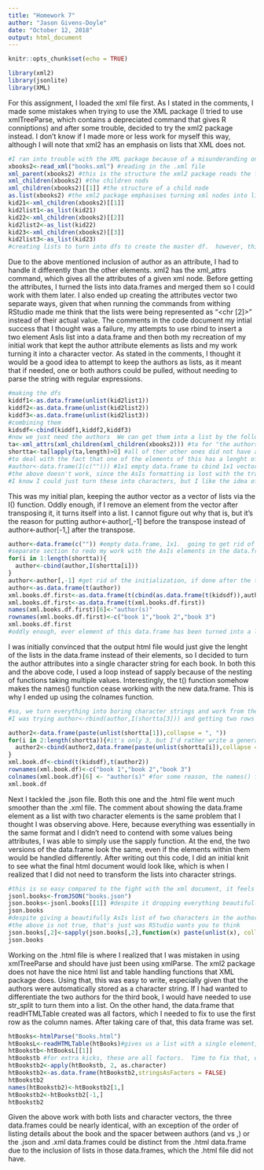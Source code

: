---
title: "Homework 7"
author: "Jason Givens-Doyle"
date: "October 12, 2018"
output: html_document
---

```{r setup, include=FALSE}
knitr::opts_chunk$set(echo = TRUE)
```

```{r}
library(xml2)
library(jsonlite)
library(XML)
```

For this assignment, I loaded the xml file first.  As I stated in the comments, I made some mistakes when trying to use the XML package (I tried to use xmlTreeParse, which contains a depreciated command that gives R conniptions) and after some trouble, decided to try the xml2 package instead.  I don't know if I made more or less work for myself this way, although I will note that xml2 has an emphasis on lists that XML does not.

```{r}
#I ran into trouble with the XML package because of a misunderanding on my part.  Now that I get it, I could probably do this in an easier manner, but I'm glad to know the syntax behind the xml2 package, so I'm keeping it using that
xbooks2<-read_xml("books.xml") #reading in the .xml file
xml_parent(xbooks2) #this is the structure the xml2 package reads the fine in as.
xml_children(xbooks2) #the children nods
xml_children(xbooks2)[[1]] #the structure of a child node
as.list(xbooks2) #the xml2 package emphasises turning xml nodes into lists  This is the list for the root node, I turn the child nodes into lists below
kid21<-xml_children(xbooks2)[[1]]
kid2list1<-as_list(kid21)
kid22<-xml_children(xbooks2)[[2]]
kid2list2<-as_list(kid22)
kid23<-xml_children(xbooks2)[[3]]
kid2list3<-as_list(kid23)
#creating lists to turn into dfs to create the master df.  however, this does not deal with author, which I decided to make an attribute, rather than a a value
```

Due to the above mentioned inclusion of author as an attribute, I had to handle it differently than the other elements.  xml2 has the xml_attrs command, which gives all the attributes of a given xml node.  Before getting the attributes, I turned the lists into data.frames and merged them so I could work with them later.  I also ended up creating the attributes vector two separate ways, given that when running the commands from withing RStudio made me think that the lists were being represented as "\<chr [2]\>" instead of their actual value.  The comments in the code document my intial success that I thought was a failure, my attempts to use rbind to insert a two element AsIs list into a data.frame and then both my recreation of my initial work that kept the author attribute elements as lists and my work turning it into a character vector.  As stated in the comments, I thought it would be a good idea to attempt to keep the authors as lists, as it meant that if needed, one or both authors could be pulled, without needing to parse the string with regular expressions.

```{r}
#making the dfs
kiddf1<-as.data.frame(unlist(kid2list1))
kiddf2<-as.data.frame(unlist(kid2list2))
kiddf3<-as.data.frame(unlist(kid2list3))
#combining them
kidsdf<-cbind(kiddf1,kiddf2,kiddf3)
#now we just need the authors  We can get them into a list by the following method:
ta<-xml_attrs(xml_children(xml_children(xbooks2))) #ta for "the authors"
shortta<-ta[lapply(ta,length)>0] #all of ther other ones did not have attributes, so they were lenght 0
#to deal with the fact that one of the elements of this has a lenght of 2, I'm going to use the I() function to tell a data.frame to accept something it should not like
#author<-data.frame(I(c(""))) #1x1 empty data.frame to cbind 1x1 vectors onto.  not the neatest, but it will give me something to rbind onto kidsdf for the final data.frame
#the above doesn't work, since the AsIs formatting is lost with the transpose function.   To create a data.frame with an AsIs column, I'm going to initialize the author data.frame with the first value from the list, then work from the second value downward
#I know I could just turn these into characters, but I like the idea of being able to call each author of a book without resorting to regex
```

This was my initial plan, keeping the author vector as a vector of lists via the I() function.  Oddly enough, if I remove an element from the vector after transposing it, it turns itself into a list.  I cannot figure out why that is, but it's the reason for putting author<-author[,-1] before the transpose instead of author<-author[-1,] after the transpose.

```{r}
author<-data.frame(c("")) #empty data.frame, 1x1.  going to get rid of this initial one later.  I build it by adding columns with the list elements of shortta kept using the I() function, add it to the kidsdf data.frame and transpose.  the run function inside rstudio makes it look like the list elements of a data.table are simply shown as <chr [1]> or <chr [2]>, but the knit output file actually puts out a nice version.  Because I did it both with the AsIs lists in the data.frame and after pasting them together with a loop, I'm including both versions here, in part to show what I did, in part for future reference for any other web scraping projects/xml interpretation
#separate section to redo my work with the AsIs elements in the data.frame
for(i in 1:length(shortta)){
  author<-cbind(author,I(shortta[i]))
}
author<-author[,-1] #get rid of the initialization, if done after the transpose, author turns itself into a list for some reason
author<-as.data.frame(t(author))
xml.books.df.first<-as.data.frame(t(cbind(as.data.frame(t(kidsdf)),author))) #need the repeated as.data.frame, as t() turns things into matrices, which mess up the lists
xml.books.df.first<-as.data.frame(t(xml.books.df.first))
names(xml.books.df.first)[6]<-"author(s)"
rownames(xml.books.df.first)<-c("book 1","book 2","book 3")
xml.books.df.first
#oddly enough, ever element of this data.frame has been turned into a list
```

I was initially convinced that the output html file would just give the lenght of the lists in the data.frame instead of their elements, so I decided to turn the author attributes into a single character string for each book.  In both this and the above code, I used a loop instead of sapply because of the nesting of functions taking multiple values.  Interestingly, the t() function somehow makes the names() function cease working with the new data.frame.  This is why I ended up using the colnames function.

```{r}
#so, we turn everything into boring character strings and work from there
#I was trying author<-rbind(author,I(shortta[3])) and getting two rows added to author, not one with a forced AsIs, like I would with a cbind.  I found lots of new and interesting ways to break this while attempting to get data.frames to do things they're not supposed to do

author2<-data.frame(paste(unlist(shortta[1]),collapse = ", "))
for(i in 2:length(shortta)){#it's only 3, but I'd rather write a generality than hard code anything like that in
  author2<-cbind(author2,data.frame(paste(unlist(shortta[i]),collapse = ", ")))
}
xml.book.df<-cbind(t(kidsdf),t(author2))
rownames(xml.book.df)<-c("book 1","book 2","book 3")
colnames(xml.book.df)[6] <- "author(s)" #for some reason, the names() function breaks really hard with the transpose function.  thus the use of colnames
xml.book.df
```

Next I tackled the .json file.  Both this one and the .html file went much smoother than the .xml file.  The comment about showing the data.frame element as a list with two character elements is the same problem that I thought I was observing above.  Here, because everything was essentially in the same format and I didn't need to contend with some values being attributes, I was able to simply use the sapply function.  At the end, the two versions of the data.frame look the same, even if the elements within them would be handled differently.  After writing out this code, I did an initial knit to see what the final html document would look like, which is when I realized that I did not need to transform the lists into character strings.

```{r}
#this is so easy compared to the fight with the xml document, it feels unfair
jsonl.books<-fromJSON("books.json")
json.books<-jsonl.books[[1]] #despite it dropping everything beautifully into a data.frame, it insistsed on a list
json.books
#despite giving a beautifully AsIs list of two characters in the author column when shown in the console, in markdown it just shows that it's a list of two character elements.  So, we need to fix that.  
#the above is not true, that's just was RStudio wants you to think
json.books[,2]<-sapply(json.books[,2],function(x) paste(unlist(x), collapse = ", "))
json.books
```

Working on the .html file is where I realized that I was mistaken in using xmlTreeParse and should have just been using xmlParse.  The xml2 package does not have the nice html list and table handling functions that XML package does.  Using that, this was easy to write, especially given that the authors were automatically stored as a character string.  If I had wanted to differentiate the two authors for the third book, I would have needed to use str_split to turn them into a list.  On the other hand, the data.frame that readHTMLTable created was all factors, which I needed to fix to use the first row as the column names.  After taking care of that, this data frame was set.

```{r}
htBooks<-htmlParse("Books.html")
htBooksL<-readHTMLTable(htBooks)#gives us a list with a single element, consisting of a data.frame.  Also, as it read the author(s) column as a whole, I don't need to worry about the names this time
htBookstb<-htBooksL[[1]]
htBookstb #for extra kicks, these are all factors.  Time to fix that, otherwise it will give me a hard time when I try to change the names()
htBookstb2<-apply(htBookstb, 2, as.character)
htBookstb2<-as.data.frame(htBookstb2,stringsAsFactors = FALSE)
htBookstb2
names(htBookstb2)<-htBookstb2[1,]
htBookstb2<-htBookstb2[-1,]
htBookstb2
```

Given the above work with both lists and character vectors, the three data.frames could be nearly identical, with an exception of the order of listing details about the book and the spacer between authors (and vs ,) or the .json and .xml data.frames could be distinct from the .html data.frame due to the inclusion of lists in those data.frames, which the .html file did not have.